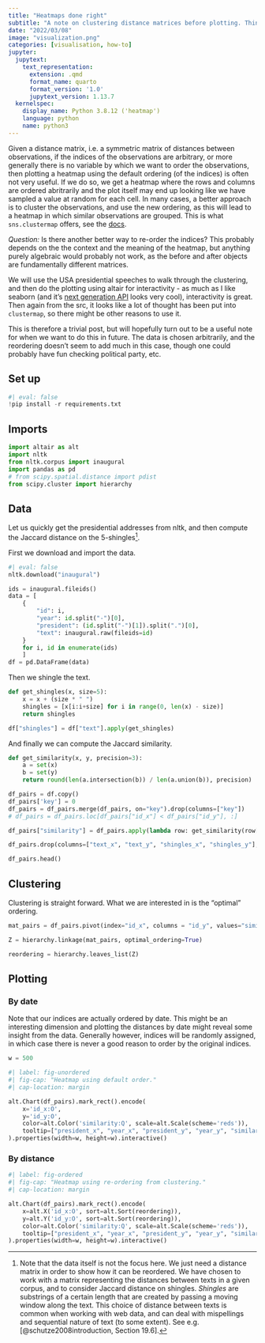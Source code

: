 ```yaml
---
title: "Heatmaps done right"
subtitle: "A note on clustering distance matrices before plotting. Think sns.clustermap using altair."
date: "2022/03/08"
image: "visualization.png"
categories: [visualisation, how-to]
jupyter:
  jupytext:
    text_representation:
      extension: .qmd
      format_name: quarto
      format_version: '1.0'
      jupytext_version: 1.13.7
  kernelspec:
    display_name: Python 3.8.12 ('heatmap')
    language: python
    name: python3
---
```


Given a distance matrix, i.e. a symmetric matrix of distances between observations, if the indices of the observations are arbitrary, or more generally there is no variable by which we want to order the observations, then plotting a heatmap using the default ordering (of the indices) is often not very useful. 
If we do so, we get a heatmap where the rows and columns are ordered abritrarily and the plot itself may end up looking like we have sampled a value at random for each cell. 
In many cases, a better approach is to cluster the observations, and use the new ordering, as this will lead to a heatmap in which similar observations are grouped.
This is what `sns.clustermap` offers, see the [docs](https://seaborn.pydata.org/generated/seaborn.clustermap.html).

::: {.column-margin}
_Question:_ Is there another better way to re-order the indices? 
This probably depends on the the context and the meaning of the heatmap, but anything purely algebraic would probably not work, as the before and after objects are fundamentally different matrices.
:::

We will use the USA presidential speeches to walk through the clustering, and then do the plotting using altair for interactivity - as much as I like seaborn (and it's [next generation API](https://seaborn.pydata.org/nextgen/) looks very cool), interactivity is great. 
Then again from the src, it looks like a lot of thought has been put into `clustermap`, so there might be other reasons to use it.

This is therefore a trivial post, but will hopefully turn out to be a useful note for when we want to do this in future. 
The data is chosen arbitrarily, and the reordering doesn't seem to add much in this case, though one could probably have fun checking political party, etc.

## Set up

```python
#| eval: false
!pip install -r requirements.txt
```

## Imports

```python
import altair as alt
import nltk
from nltk.corpus import inaugural
import pandas as pd
# from scipy.spatial.distance import pdist
from scipy.cluster import hierarchy
```

## Data

Let us quickly get the presidential addresses from nltk, and then compute the Jaccard distance on the 5-shingles[^1].

[^1]: Note that the data itself is not the focus here. 
We just need a distance matrix in order to show how it can be reordered. 
We have chosen to work with a matrix representing the distances between texts in a given corpus, and to consider Jaccard distance on shingles. 
_Shingles_ are substrings of a certain length that are created by passing a moving window along the text. This choice of distance between texts is common when working with web data, and can deal with mispellings and sequential nature of text (to some extent). 
See e.g. [@schutze2008introduction, Section 19.6].

First we download and import the data.

```python
#| eval: false
nltk.download("inaugural")
```

```python
ids = inaugural.fileids()
data = [
    {
        "id": i, 
        "year": id.split("-")[0], 
        "president": (id.split("-")[1]).split(".")[0],
        "text": inaugural.raw(fileids=id)
    } 
    for i, id in enumerate(ids) 
    ]
df = pd.DataFrame(data)
```

Then we shingle the text.

```python
def get_shingles(x, size=5):
    x = x + (size * " ")
    shingles = [x[i:i+size] for i in range(0, len(x) - size)]
    return shingles
```

```python
df["shingles"] = df["text"].apply(get_shingles)
```

And finally we can compute the Jaccard similarity.

```python
def get_similarity(x, y, precision=3):
    a = set(x) 
    b = set(y)
    return round(len(a.intersection(b)) / len(a.union(b)), precision)
```

```python
df_pairs = df.copy()
df_pairs['key'] = 0
df_pairs = df_pairs.merge(df_pairs, on="key").drop(columns=["key"])
# df_pairs = df_pairs.loc[df_pairs["id_x"] < df_pairs["id_y"], :]

df_pairs["similarity"] = df_pairs.apply(lambda row: get_similarity(row["shingles_x"], row["shingles_y"]), axis=1)

df_pairs.drop(columns=["text_x", "text_y", "shingles_x", "shingles_y"], inplace=True)
```

```python
df_pairs.head()
```

## Clustering

Clustering is straight forward. 
What we are interested in is the "optimal" ordering.

```python
mat_pairs = df_pairs.pivot(index="id_x", columns = "id_y", values="similarity").to_numpy()

Z = hierarchy.linkage(mat_pairs, optimal_ordering=True)

reordering = hierarchy.leaves_list(Z)
```

## Plotting

### By date

Note that our indices are actually ordered by date. 
This might be an interesting dimension and plotting the distances by date might reveal some insight from the data. 
Generally however, indices will be randomly assigned, in which case there is never a good reason to order by the original indices.

```python
w = 500
```

```python
#| label: fig-unordered
#| fig-cap: "Heatmap using default order."
#| cap-location: margin

alt.Chart(df_pairs).mark_rect().encode(
    x='id_x:O',
    y='id_y:O',
    color=alt.Color('similarity:Q', scale=alt.Scale(scheme='reds')),
    tooltip=["president_x", "year_x", "president_y", "year_y", "similarity"]
).properties(width=w, height=w).interactive()
```

### By distance

```python
#| label: fig-ordered
#| fig-cap: "Heatmap using re-ordering from clustering."
#| cap-location: margin

alt.Chart(df_pairs).mark_rect().encode(
    x=alt.X('id_x:O', sort=alt.Sort(reordering)),
    y=alt.Y('id_y:O', sort=alt.Sort(reordering)),
    color=alt.Color('similarity:Q', scale=alt.Scale(scheme='reds')),
    tooltip=["president_x", "year_x", "president_y", "year_y", "similarity"]
).properties(width=w, height=w).interactive()
```

